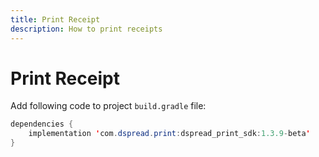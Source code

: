 ```yaml
---
title: Print Receipt
description: How to print receipts
---
```


# Print Receipt

Add following code to project `build.gradle` file:

```java
dependencies {
    implementation 'com.dspread.print:dspread_print_sdk:1.3.9-beta'
}
```
